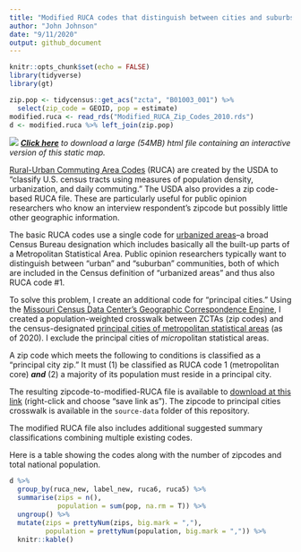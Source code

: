 ```yaml
---
title: "Modified RUCA codes that distinguish between cities and suburbs"
author: "John Johnson"
date: "9/11/2020"
output: github_document
---
```


```r
knitr::opts_chunk$set(echo = FALSE)
library(tidyverse)
library(gt)

zip.pop <- tidycensus::get_acs("zcta", "B01003_001") %>%
  select(zip_code = GEOID, pop = estimate)
modified.ruca <- read_rds("Modified_RUCA_Zip_Codes_2010.rds")
d <- modified.ruca %>% left_join(zip.pop)
```

![](National_Static_RUCA_map.png)
*[**Click here**](https://www.dropbox.com/s/yuiaxvj5smkwh1v/National_Interactive_RUCA_map.html?dl=1) to download a large (54MB) html file containing an interactive version of this static map.*

[Rural-Urban Commuting Area Codes](https://www.ers.usda.gov/data-products/rural-urban-commuting-area-codes/) (RUCA) are created by the USDA to "classify U.S. census tracts using measures of population density, urbanization, and daily commuting." The USDA also provides a zip code-based RUCA file. These are particularly useful for public opinion researchers who know an interview respondent's zipcode but possibly little other geographic information.

The basic RUCA codes use a single code for [urbanized areas](https://www.census.gov/programs-surveys/geography/about/faq/2010-urban-area-faq.html)--a broad Census Bureau designation which includes basically all the built-up parts of a Metropolitan Statistical Area. Public opinion researchers typically want to distinguish between "urban" and "suburban" communities, both of which are included in the Census definition of "urbanized areas" and thus also RUCA code #1.

To solve this problem, I create an additional code for "principal cities." Using the [Missouri Census Data Center's Geographic Correspondence Engine](http://mcdc.missouri.edu/applications/geocorr2014.html), I created a population-weighted crosswalk between ZCTAs (zip codes) and the census-designated [principal cities of metropolitan statistical areas](https://www.census.gov/geographies/reference-files/time-series/demo/metro-micro/delineation-files.html) (as of 2020). I exclude the principal cities of *micro*politan statistical areas.

A zip code which meets the following to conditions is classified as a "principal city zip." It must (1) be classified as RUCA code 1 (metropolitan core) ***and*** (2) a majority of its population must reside in a principal city.

The resulting zipcode-to-modified-RUCA file is available to [download at this link](https://github.com/jdjohn215/modified-RUCA-codes/raw/master/Modified_RUCA_Zip_Codes_2010.csv) (right-click and choose "save link as"). The zipcode to principal cities crosswalk is available in the `source-data` folder of this repository.

The modified RUCA file also includes additional suggested summary classifications combining multiple existing codes.

Here is a table showing the codes along with the number of zipcodes and total national population.

```r
d %>%
  group_by(ruca_new, label_new, ruca6, ruca5) %>%
  summarise(zips = n(),
            population = sum(pop, na.rm = T)) %>%
  ungroup() %>%
  mutate(zips = prettyNum(zips, big.mark = ","),
         population = prettyNum(population, big.mark = ",")) %>%
  knitr::kable()
```


